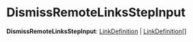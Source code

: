 
# DismissRemoteLinksStepInput

 **DismissRemoteLinksStepInput**: [LinkDefinition](../../../types/ModulesSdkTypes/types/types.ModulesSdkTypes.LinkDefinition/page.mdx) \| [LinkDefinition](../../../types/ModulesSdkTypes/types/types.ModulesSdkTypes.LinkDefinition/page.mdx)[]
